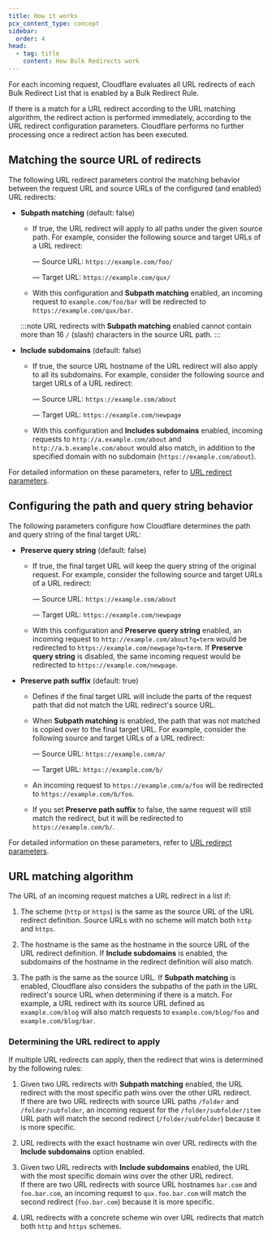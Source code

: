 ```yaml
---
title: How it works
pcx_content_type: concept
sidebar:
  order: 4
head:
  - tag: title
    content: How Bulk Redirects work
---
```


For each incoming request, Cloudflare evaluates all URL redirects of each Bulk Redirect List that is enabled by a Bulk Redirect Rule.

If there is a match for a URL redirect according to the URL matching algorithm, the redirect action is performed immediately, according to the URL redirect configuration parameters. Cloudflare performs no further processing once a redirect action has been executed.

## Matching the source URL of redirects

The following URL redirect parameters control the matching behavior between the request URL and source URLs of the configured (and enabled) URL redirects:

- **Subpath matching** (default: false)

  - If true, the URL redirect will apply to all paths under the given source path. For example, consider the following source and target URLs of a URL redirect:

    — Source URL: `https://example.com/foo/`

    — Target URL: `https://example.com/qux/`

  - With this configuration and **Subpath matching** enabled, an incoming request to `example.com/foo/bar` will be redirected to `https://example.com/qux/bar`.

  :::note
  URL redirects with **Subpath matching** enabled cannot contain more than 16 `/` (slash) characters in the source URL path.
  :::

- **Include subdomains** (default: false)

  - If true, the source URL hostname of the URL redirect will also apply to all its subdomains. For example, consider the following source and target URLs of a URL redirect:

    — Source URL: `https://example.com/about`

    — Target URL: `https://example.com/newpage`

  - With this configuration and **Includes subdomains** enabled, incoming requests to `http://a.example.com/about` and `http://a.b.example.com/about` would also match, in addition to the specified domain with no subdomain (`https://example.com/about`).

For detailed information on these parameters, refer to [URL redirect parameters](/rules/url-forwarding/bulk-redirects/reference/parameters/).

## Configuring the path and query string behavior

The following parameters configure how Cloudflare determines the path and query string of the final target URL:

- **Preserve query string** (default: false)

  - If true, the final target URL will keep the query string of the original request. For example, consider the following source and target URLs of a URL redirect:

    — Source URL: `https://example.com/about`

    — Target URL: `https://example.com/newpage`

  - With this configuration and **Preserve query string** enabled, an incoming request to `http://example.com/about?q=term` would be redirected to `https://example.com/newpage?q=term`. If **Preserve query string** is disabled, the same incoming request would be redirected to `https://example.com/newpage`.

- **Preserve path suffix** (default: true)

  - Defines if the final target URL will include the parts of the request path that did not match the URL redirect's source URL.

  - When **Subpath matching** is enabled, the path that was not matched is copied over to the final target URL. For example, consider the following source and target URLs of a URL redirect:

    — Source URL: `https://example.com/a/`

    — Target URL: `https://example.com/b/`

  - An incoming request to `https://example.com/a/foo` will be redirected to `https://example.com/b/foo`.

  - If you set **Preserve path suffix** to false, the same request will still match the redirect, but it will be redirected to `https://example.com/b/`.

For detailed information on these parameters, refer to [URL redirect parameters](/rules/url-forwarding/bulk-redirects/reference/parameters/).

## URL matching algorithm

The URL of an incoming request matches a URL redirect in a list if:

1. The scheme (`http` or `https`) is the same as the source URL of the URL redirect definition. Source URLs with no scheme will match both `http` and `https`.

2. The hostname is the same as the hostname in the source URL of the URL redirect definition. If **Include subdomains** is enabled, the subdomains of the hostname in the redirect definition will also match.

3. The path is the same as the source URL. If **Subpath matching** is enabled, Cloudflare also considers the subpaths of the path in the URL redirect's source URL when determining if there is a match. For example, a URL redirect with its source URL defined as `example.com/blog` will also match requests to `example.com/blog/foo` and `example.com/blog/bar`.

### Determining the URL redirect to apply

If multiple URL redirects can apply, then the redirect that wins is determined by the following rules:

1. Given two URL redirects with **Subpath matching** enabled, the URL redirect with the most specific path wins over the other URL redirect.<br/>
   If there are two URL redirects with source URL paths `/folder` and `/folder/subfolder`, an incoming request for the `/folder/subfolder/item` URL path will match the second redirect (`/folder/subfolder`) because it is more specific.

2. URL redirects with the exact hostname win over URL redirects with the **Include subdomains** option enabled.

3. Given two URL redirects with **Include subdomains** enabled, the URL with the most specific domain wins over the other URL redirect.<br/>
   If there are two URL redirects with source URL hostnames `bar.com` and `foo.bar.com`, an incoming request to `qux.foo.bar.com` will match the second redirect (`foo.bar.com`) because it is more specific.

4. URL redirects with a concrete scheme win over URL redirects that match both `http` and `https` schemes.
